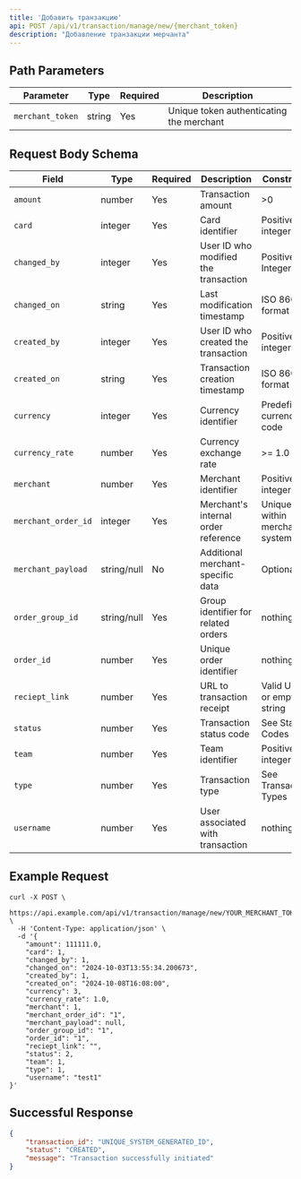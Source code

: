 ```yaml
---
title: 'Добавить транзакцию'
api: POST /api/v1/transaction/manage/new/{merchant_token}
description: "Добавление транзакции мерчанта"
---
```


## Path Parameters
| Parameter | Type | Required | Description |
|-----------|------|----------|-------------|
```merchant_token```| string | Yes | Unique token authenticating the merchant|

## Request Body Schema
| Field | Type | Required | Description | Constrains |
|-------|------|----------|-------------|------------|
| ```amount``` | number  | Yes | Transaction amount | >0 |
| ```card``` | integer | Yes | Card identifier | Positive integer |
| ```changed_by``` | integer | Yes | User ID who modified the transaction | Positive Integer |
| ```changed_on``` | string  | Yes | Last modification timestamp | ISO 8601 format |
| ```created_by``` | integer | Yes | User ID who created the transaction | Positive integer |
| ```created_on``` | string  | Yes | Transaction creation timestamp | ISO 8601 format |
| ```currency``` | integer | Yes | Currency identifier | Predefined currency code |
| ```currency_rate``` | number  | Yes | Currency exchange rate | >= 1.0 |
| ```merchant``` | number  | Yes | Merchant identifier | Positive integer |
| ```merchant_order_id``` | integer | Yes | Merchant's internal order reference | Unique within merchant's system |
| ```merchant_payload``` | string/null | No | Additional merchant-specific data | Optional |
| ```order_group_id``` | string/null | Yes | Group identifier for related orders | nothing |
| ```order_id``` | number | Yes | Unique order identifier | nothing |
| ```reciept_link``` | number | Yes | URL to transaction receipt | Valid URL or empty string |
| ```status``` | number | Yes | Transaction status code | See Status Codes |
| ```team``` | number | Yes | Team identifier | Positive integer |
| ```type``` | number | Yes | Transaction type | See Transaction Types |
| ```username``` | number | Yes | User associated with transaction | nothing |

## Example Request
```cURL
curl -X POST \
  https://api.example.com/api/v1/transaction/manage/new/YOUR_MERCHANT_TOKEN \
  -H 'Content-Type: application/json' \
  -d '{
    "amount": 111111.0,
    "card": 1,
    "changed_by": 1,
    "changed_on": "2024-10-03T13:55:34.200673",
    "created_by": 1,
    "created_on": "2024-10-08T16:08:00",
    "currency": 3,
    "currency_rate": 1.0,
    "merchant": 1,
    "merchant_order_id": "1",
    "merchant_payload": null,
    "order_group_id": "1",
    "order_id": "1",
    "reciept_link": "",
    "status": 2,
    "team": 1,
    "type": 1,
    "username": "test1"
}'
```

## Successful Response
```json
{
    "transaction_id": "UNIQUE_SYSTEM_GENERATED_ID",
    "status": "CREATED",
    "message": "Transaction successfully initiated"
}
```
